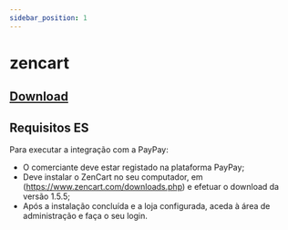 ```yaml
---
sidebar_position: 1
---
```


# zencart

## [Download](https://www.zen-cart.com/downloads.php?do=file&id=2094)

## Requisitos ES

Para executar a integração com a PayPay:

- O comerciante deve estar registado na plataforma PayPay;
- Deve instalar o ZenCart no seu computador, em (https://www.zencart.com/downloads.php) e efetuar o download da versão 1.5.5;
- Após a instalação concluída e a loja configurada, aceda à área de administração e faça o seu login.
